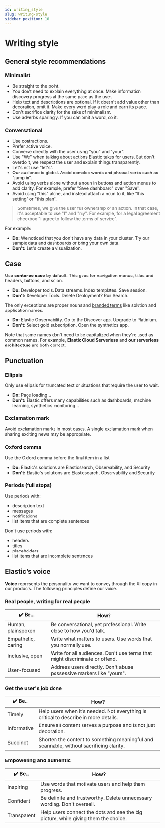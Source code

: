 ```yaml
---
id: writing_style
slug: writing-style
sidebar_position: 10
---
```


# Writing style

## General style recommendations

### Minimalist

- Be straight to the point.
- You don't need to explain everything at once. Make information discovery progress at the same pace as the user.
- Help text and descriptions are optional. If it doesn't add value other than decoration, omit it. Make every word play a role and earn its place.
- Don't sacrifice clarity for the sake of minimalism.
- Use adverbs sparingly. If you can omit a word, do it.

### Conversational 

- Use contractions.
- Prefer active voice.
- Converse directly with the user using "you" and "your".
- Use "We" when talking about actions Elastic takes for users. But don't overdo it, we respect the user and explain things transparently. 
- Let's not use "let's".
- Our audience is global. Avoid complex words and phrasal verbs such as "jump in".
- Avoid using verbs alone without a noun in buttons and action menus to add clarity. For example, prefer "Save dashboard" over "Save".
- Avoid using "this" alone, and instead attach a noun to it, like "this setting" or "this plan".

> Sometimes, we give the user full ownership of an action. In that case, it's acceptable to use "I" and "my". For example, for a legal agreement checkbox "I agree to follow the terms of service".

For example:

- **Do:** We noticed that you don't have any data in your cluster. Try our sample data and dashboards or bring your own data.
- **Don't:** Let's create a visualization.


## Case

Use **sentence case** by default. This goes for navigation menus, titles and headers, buttons, and so on. 

- **Do:** Developer tools. Data streams. Index templates. Save session. 
- **Don't:** Developer Tools. Delete Deployment? Run Search.

The only exceptions are proper nouns and [branded terms](https://brand.elastic.co/302f66895/p/194a3b-writing-style-guide/t/159934) like solution and application names. 

- **Do:** Elastic Observability. Go to the Discover app. Upgrade to Platinium.
- **Don't:** Select gold subscription. Open the synthetics app.

Note that some names don't need to be capitalized when they're used as common names. For example, **Elastic Cloud Serverless** and **our serverless architecture** are both correct.

## Punctuation

### Ellipsis

Only use ellipsis for truncated text or situations that require the user to wait.

- **Do:** Page loading...
- **Don't:** Elastic offers many capabilities such as dashboards, machine learning, synthetics monitoring...

### Exclamation mark

Avoid exclamation marks in most cases. A single exclamation mark when sharing exciting news may be appropriate.

### Oxford comma

Use the Oxford comma before the final item in a list.

- **Do:** Elastic's solutions are Elasticsearch, Observability, and Security
- **Don't:** Elastic's solutions are Elasticsearch, Observability and Security

### Periods (full stops)

Use periods with:

* description text
* messages
* notifications
* list items that are complete sentences

Don't use periods with:

* headers
* titles
* placeholders
* list items that are incomplete sentences


## Elastic's voice

**Voice** represents the personality we want to convey through the UI copy in our products.
The following principles define our voice.

### **Real people, writing for real people**

| ✔️ Be...            | How?                                                                        |
|--------------------|-----------------------------------------------------------------------------|
| Human, plainspoken | Be conversational, yet professional. Write close to how you'd talk.         |
| Empathetic, caring | Write what matters to users. Use words that you normally use.               |
| Inclusive, open    | Write for all audiences. Don't use terms that might discriminate or offend. |
| User-focused       | Address users directly. Don't abuse possessive markers like "yours".        |

### **Get the user's job done**

| ✔️ Be...     | How?                                                                                    |
|-------------|-----------------------------------------------------------------------------------------|
| Timely      | Help users when it's needed. Not everything is critical to describe in more details.    |
| Informative | Ensure all content serves a purpose and is not just decoration.                         |
| Succinct    | Shorten the content to something meaningful and scannable, without sacrificing clarity. |


### **Empowering and authentic**

| ✔️ Be...     | How?                                                                               |
|-------------|------------------------------------------------------------------------------------|
| Inspiring   | Use words that motivate users and help them progress.                              |
| Confident   | Be definite and trustworthy. Delete unnecessary wording. Don't oversell.           |
| Transparent | Help users connect the dots and see the big picture, while giving them the choice. |

